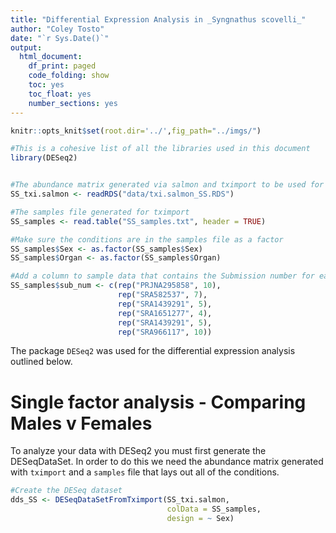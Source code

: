 ---
title: "Differential Expression Analysis in _Syngnathus scovelli_"
author: "Coley Tosto"
date: "`r Sys.Date()`"
output:
  html_document:
    df_print: paged
    code_folding: show
    toc: yes
    toc_float: yes
    number_sections: yes
---

```{r setup, include=FALSE}
knitr::opts_knit$set(root.dir='../',fig_path="../imgs/")
```

``` {r library, include = FALSE}
#This is a cohesive list of all the libraries used in this document
library(DESeq2)
```

``` {r functions}

```

``` {r read-data}
#The abundance matrix generated via salmon and tximport to be used for the DE analysis
SS_txi.salmon <- readRDS("data/txi.salmon_SS.RDS")

#The samples file generated for tximport
SS_samples <- read.table("SS_samples.txt", header = TRUE)

#Make sure the conditions are in the samples file as a factor
SS_samples$Sex <- as.factor(SS_samples$Sex)
SS_samples$Organ <- as.factor(SS_samples$Organ)

#Add a column to sample data that contains the Submission number for each project
SS_samples$sub_num <- c(rep("PRJNA295858", 10),
                        rep("SRA582537", 7),
                        rep("SRA1439291", 5),
                        rep("SRA1651277", 4),
                        rep("SRA1439291", 5),
                        rep("SRA966117", 10))
```

The package `DESeq2` was used for the differential expression analysis outlined below.

# Single factor analysis - Comparing Males v Females
To analyze your data with DESeq2 you must first generate the DESeqDataSet. In order to do this we need the abundance matrix generated with `tximport` and a `samples` file that lays out all of the conditions.
```{r DESeqDataSet, message=FALSE, warning=FALSE}
#Create the DESeq dataset
dds_SS <- DESeqDataSetFromTximport(SS_txi.salmon, 
                                   colData = SS_samples,
                                   design = ~ Sex)

```
